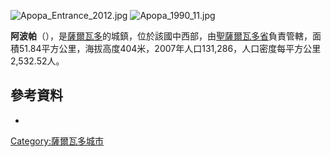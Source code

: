 [[Image:Apopa_Entrance_2012.jpg|right]]
[[Image:Apopa_1990_11.jpg|thumb]]

'''阿波帕'''（{{lang-es|Apopa}}），是[[薩爾瓦多|薩爾瓦多]]的城鎮，位於該國中西部，由[[聖薩爾瓦多省|聖薩爾瓦多省]]負責管轄，面積51.84平方公里，海拔高度404米，2007年人口131,286，人口密度每平方公里2,532.52人。

==參考資料==
* {{Commons category-inline|Apopa (El Salvador)}}

{{coord|13|48|N|89|11|W|region:SV_type:city|display=title}}

{{ElSalvador-geo-stub}}
[[Category:薩爾瓦多城市|Category:薩爾瓦多城市]]